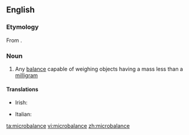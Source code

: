 ==English==
{{wikipedia}}
===Etymology===
From {{affix|en|micro-|balance}}.

===Noun===
{{en-noun}}

# Any [[balance]] capable of weighing objects having a mass less than a [[milligram]]

====Translations====
{{trans-top|balance capable of weighing objects having a mass less than a milligram}}
* Irish: {{t|ga|micrimheá|f}}
{{trans-mid}}
* Italian: {{t|it|microbilancia|f}}
{{trans-bottom}}

[[ta:microbalance]]
[[vi:microbalance]]
[[zh:microbalance]]